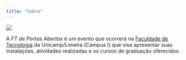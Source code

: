 ```yaml
---
title: "Sobre"
---
```

::: {.centerText}
[![](/logo-FT/logo-com-nome.png)](https://www.ft.unicamp.br)
:::


A *FT de Portas Abertas* é um evento que ocorrerá na [Faculdade de Tecnologia](../localizacao/localizacao.qmd) da Unicamp/Limeira (Campus I) que visa apresentar suas instalações, atividades realizadas e os cursos de graduação oferecidos.